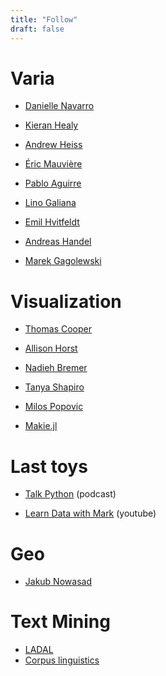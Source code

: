 ```yaml
---
title: "Follow"
draft: false
---
```


# Varia

- [Danielle Navarro](https://djnavarro.net/)

- [Kieran Healy](https://kieranhealy.org/)

- [Andrew Heiss](https://www.andrewheiss.com/blog/)

- [Éric Mauvière](https://www.icem7.fr/)

- [Pablo Aguirre](https://pabloagn.com/)

- [Lino Galiana](https://pythonds.linogaliana.fr/)

- [Emil Hvitfeldt](https://emilhvitfeldt.com/)

- [Andreas Handel](https://www.andreashandel.com/posts.html)

- [Marek Gagolewski](https://www.gagolewski.com/#)

# Visualization

- [Thomas Cooper](https://cooper-thomas.com/)

- [Allison Horst](https://allisonhorst.com/allison-horst)

- [Nadieh Bremer](https://www.visualcinnamon.com/)

- [Tanya Shapiro](https://tanyaviz.com/)

- [Milos Popovic](https://milospopovic.net/)

- [Makie.jl](https://makie.org/)

# Last toys

- [Talk Python](https://talkpython.fm/episodes/all) (podcast)

- [Learn Data with Mark](https://www.youtube.com/@learndatawithmark) (youtube)

# Geo

- [Jakub Nowasad](https://jakubnowosad.com/)

# Text Mining

- [LADAL](https://ladal.edu.au/textanalysis.html)
- [Corpus linguistics](https://corpling.hypotheses.org/author/corpling)